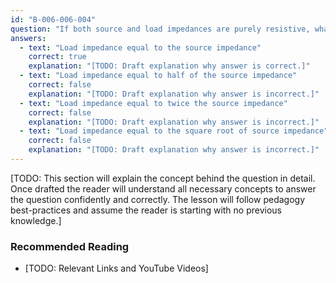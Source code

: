 ```yaml
---
id: "B-006-006-004"
question: "If both source and load impedances are purely resistive, what value of load impedance will result in maximum power delivery to the load?"
answers:
  - text: "Load impedance equal to the source impedance"
    correct: true
    explanation: "[TODO: Draft explanation why answer is correct.]"
  - text: "Load impedance equal to half of the source impedance"
    correct: false
    explanation: "[TODO: Draft explanation why answer is incorrect.]"
  - text: "Load impedance equal to twice the source impedance"
    correct: false
    explanation: "[TODO: Draft explanation why answer is incorrect.]"
  - text: "Load impedance equal to the square root of source impedance"
    correct: false
    explanation: "[TODO: Draft explanation why answer is incorrect.]"
---
```


[TODO: This section will explain the concept behind the question in detail. Once drafted the reader will understand all necessary concepts to answer the question confidently and correctly. The lesson will follow pedagogy best-practices and assume the reader is starting with no previous knowledge.]

### Recommended Reading

- [TODO: Relevant Links and YouTube Videos]
